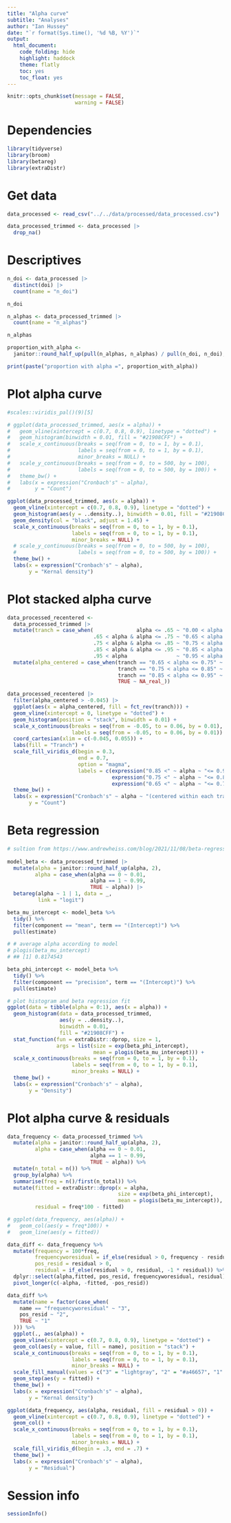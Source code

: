 ```yaml
---
title: "Alpha curve"
subtitle: "Analyses"
author: "Ian Hussey"
date: "`r format(Sys.time(), '%d %B, %Y')`"
output:
  html_document:
    code_folding: hide
    highlight: haddock
    theme: flatly
    toc: yes
    toc_float: yes
---
```


```r

knitr::opts_chunk$set(message = FALSE, 
                      warning = FALSE)

```

# Dependencies

```r

library(tidyverse)
library(broom)            
library(betareg)          
library(extraDistr) 

```

# Get data

```r

data_processed <- read_csv("../../data/processed/data_processed.csv")

data_processed_trimmed <- data_processed |>
  drop_na()

```

# Descriptives

```r

n_doi <- data_processed |>
  distinct(doi) |>
  count(name = "n_doi") 

n_doi

n_alphas <- data_processed_trimmed |>
  count(name = "n_alphas")

n_alphas

proportion_with_alpha <- 
  janitor::round_half_up(pull(n_alphas, n_alphas) / pull(n_doi, n_doi), 2)

print(paste("proportion with alpha =", proportion_with_alpha))

```

# Plot alpha curve

```r

#scales::viridis_pal()(9)[5]

# ggplot(data_processed_trimmed, aes(x = alpha)) +
#   geom_vline(xintercept = c(0.7, 0.8, 0.9), linetype = "dotted") +
#   geom_histogram(binwidth = 0.01, fill = "#21908CFF") +
#   scale_x_continuous(breaks = seq(from = 0, to = 1, by = 0.1),
#                      labels = seq(from = 0, to = 1, by = 0.1),
#                      minor_breaks = NULL) +
#   scale_y_continuous(breaks = seq(from = 0, to = 500, by = 100),
#                      labels = seq(from = 0, to = 500, by = 100)) +
#   theme_bw() +
#   labs(x = expression("Cronbach's" ~ alpha),
#        y = "Count")

ggplot(data_processed_trimmed, aes(x = alpha)) +
  geom_vline(xintercept = c(0.7, 0.8, 0.9), linetype = "dotted") +
  geom_histogram(aes(y = ..density..), binwidth = 0.01, fill = "#21908CFF") +
  geom_density(col = "black", adjust = 1.45) +
  scale_x_continuous(breaks = seq(from = 0, to = 1, by = 0.1),
                     labels = seq(from = 0, to = 1, by = 0.1),
                     minor_breaks = NULL) +
  # scale_y_continuous(breaks = seq(from = 0, to = 500, by = 100),
  #                    labels = seq(from = 0, to = 500, by = 100)) +
  theme_bw() +
  labs(x = expression("Cronbach's" ~ alpha),
       y = "Kernal density")

```

# Plot stacked alpha curve

```r

data_processed_recentered <- 
  data_processed_trimmed |>
  mutate(tranch = case_when(              alpha <= .65 ~ "0.00 < alpha <= 0.65",
                            .65 < alpha & alpha <= .75 ~ "0.65 < alpha <= 0.75",
                            .75 < alpha & alpha <= .85 ~ "0.75 < alpha <= 0.85",
                            .85 < alpha & alpha <= .95 ~ "0.85 < alpha <= 0.95",
                            .95 < alpha                ~ "0.95 < alpha <= 1.00")) |>
  mutate(alpha_centered = case_when(tranch == "0.65 < alpha <= 0.75" ~ alpha - .7,
                                    tranch == "0.75 < alpha <= 0.85" ~ alpha - .8,
                                    tranch == "0.85 < alpha <= 0.95" ~ alpha - .9,
                                    TRUE ~ NA_real_))

data_processed_recentered |>
  filter(alpha_centered > -0.045) |>
  ggplot(aes(x = alpha_centered, fill = fct_rev(tranch))) +
  geom_vline(xintercept = 0, linetype = "dotted") +
  geom_histogram(position = "stack", binwidth = 0.01) +
  scale_x_continuous(breaks = seq(from = -0.05, to = 0.06, by = 0.01),
                     labels = seq(from = -0.05, to = 0.06, by = 0.01)) +
  coord_cartesian(xlim = c(-0.045, 0.055)) +
  labs(fill = "Tranch") +
  scale_fill_viridis_d(begin = 0.3, 
                       end = 0.7,
                       option = "magma",
                       labels = c(expression("0.85 <" ~ alpha ~ "<= 0.95"),
                                  expression("0.75 <" ~ alpha ~ "<= 0.85"),
                                  expression("0.65 <" ~ alpha ~ "<= 0.75"))) +
  theme_bw() +
  labs(x = expression("Cronbach's" ~ alpha ~ "(centered within each tranch)"),
       y = "Count")

```

# Beta regression

```r

# sultion from https://www.andrewheiss.com/blog/2021/11/08/beta-regression-guide/#interpreting-coefficients
      
model_beta <- data_processed_trimmed |>
  mutate(alpha = janitor::round_half_up(alpha, 2),
         alpha = case_when(alpha == 0 ~ 0.01,
                           alpha == 1 ~ 0.99,
                           TRUE ~ alpha)) |>
  betareg(alpha ~ 1 | 1, data = _, 
          link = "logit")

beta_mu_intercept <- model_beta %>% 
  tidy() %>% 
  filter(component == "mean", term == "(Intercept)") %>% 
  pull(estimate)

# # average alpha according to model
# plogis(beta_mu_intercept)
# ## [1] 0.8174543

beta_phi_intercept <- model_beta %>% 
  tidy() %>% 
  filter(component == "precision", term == "(Intercept)") %>% 
  pull(estimate)

# plot histogram and beta regression fit
ggplot(data = tibble(alpha = 0:1), aes(x = alpha)) + 
  geom_histogram(data = data_processed_trimmed,
                 aes(y = ..density..), 
                 binwidth = 0.01, 
                 fill = "#21908CFF") +
  stat_function(fun = extraDistr::dprop, size = 1,
                args = list(size = exp(beta_phi_intercept), 
                            mean = plogis(beta_mu_intercept))) +
  scale_x_continuous(breaks = seq(from = 0, to = 1, by = 0.1),
                     labels = seq(from = 0, to = 1, by = 0.1),
                     minor_breaks = NULL) +
  theme_bw() +
  labs(x = expression("Cronbach's" ~ alpha),
       y = "Density")

```

# Plot alpha curve & residuals

```r

data_frequency <- data_processed_trimmed %>% 
  mutate(alpha = janitor::round_half_up(alpha, 2),
         alpha = case_when(alpha == 0 ~ 0.01,
                           alpha == 1 ~ 0.99,
                           TRUE ~ alpha)) %>% 
  mutate(n_total = n()) %>% 
  group_by(alpha) %>% 
  summarise(freq = n()/first(n_total)) %>%
  mutate(fitted = extraDistr::dprop(x = alpha, 
                                    size = exp(beta_phi_intercept), 
                                    mean = plogis(beta_mu_intercept)),
         residual = freq*100 - fitted)

# ggplot(data_frequency, aes(alpha)) + 
#   geom_col(aes(y = freq*100)) +
#   geom_line(aes(y = fitted))

data_diff <- data_frequency %>% 
  mutate(frequency = 100*freq,
         frequencyworesidual = if_else(residual > 0, frequency - residual, frequency),
         pos_resid = residual > 0,
         residual = if_else(residual > 0, residual, -1 * residual)) %>% 
  dplyr::select(alpha,fitted, pos_resid, frequencyworesidual, residual) %>% 
  pivot_longer(c(-alpha, -fitted, -pos_resid))

data_diff %>%  
  mutate(name = factor(case_when(
    name == "frequencyworesidual" ~ "3", 
    pos_resid ~ "2",
    TRUE ~ "1"
  ))) %>% 
  ggplot(., aes(alpha)) + 
  geom_vline(xintercept = c(0.7, 0.8, 0.9), linetype = "dotted") +
  geom_col(aes(y = value, fill = name), position = "stack") +
  scale_x_continuous(breaks = seq(from = 0, to = 1, by = 0.1),
                     labels = seq(from = 0, to = 1, by = 0.1),
                     minor_breaks = NULL) +
  scale_fill_manual(values = c("3" = "lightgray", "2" = "#a46657", "1" = "#697d4f"), guide = "none") +
  geom_step(aes(y = fitted)) +
  theme_bw() +
  labs(x = expression("Cronbach's" ~ alpha),
       y = "Kernal density")

ggplot(data_frequency, aes(alpha, residual, fill = residual > 0)) + 
  geom_vline(xintercept = c(0.7, 0.8, 0.9), linetype = "dotted") +
  geom_col() +
  scale_x_continuous(breaks = seq(from = 0, to = 1, by = 0.1),
                     labels = seq(from = 0, to = 1, by = 0.1),
                     minor_breaks = NULL) +
  scale_fill_viridis_d(begin = .3, end = .7) +
  theme_bw() +
  labs(x = expression("Cronbach's" ~ alpha),
       y = "Residual")

```

# Session info

```r

sessionInfo()

```
